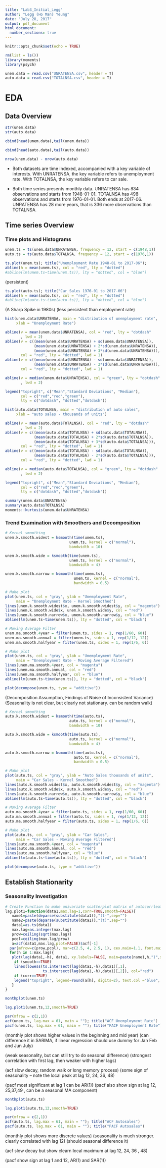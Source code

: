 ---
title: "Lab3_Initial_Legg"
author: "Legg (Ho Man) Yeung"
date: "July 28, 2017"
output: pdf_document
html_document:
  number_sections: true
---

```{r setup, include=FALSE}
knitr::opts_chunk$set(echo = TRUE)
```

```{r}
rm(list = ls())
library(moments)
library(psych)
```


```{r}
unem.data = read.csv("UNRATENSA.csv", header = T)
auto.data = read.csv("TOTALNSA.csv", header = T)
```

# EDA

## Data Overview 

```{r}
str(unem.data)
str(auto.data)
```

```{r}
cbind(head(unem.data),tail(unem.data))
```

```{r}
cbind(head(auto.data),tail(auto.data))
```

```{r}
nrow(unem.data) - nrow(auto.data)
```

- Both datasets are time indexed, accompanied with a key variable of interests. With UNRATENSA, the key variable refers to unemployment rate. With TOTALNSA, the key variable refers to car sale. 

- Both time series presents monthly data. UNRATENSA has 834 observations and starts from 1948-01-01. TOTALNSA has 498 observations  and starts from 1976-01-01. Both ends at 2017-06. UNRATENSA has 28 more years, that is 336 more observations than TOTALNSA.

## Time series Overview

### Time plots and Histograms

```{r}
unem.ts = ts(unem.data$UNRATENSA, frequency = 12, start = c(1948,1))
auto.ts = ts(auto.data$TOTALNSA, frequency = 12, start = c(1976,1))
```

```{r}
ts.plot(unem.ts); title("Unemployment Rate 1948-01 to 2017-06"); 
abline(h = mean(unem.ts), col = "red", lty = "dotted")
#abline(lm(unem.ts~time(unem.ts)), lty = "dotted", col = "blue")
```

(persistent)

```{r}
ts.plot(auto.ts); title("Car Sales 1976-01 to 2017-06")
abline(h = mean(auto.ts), col = "red", lty = "dotted")
#abline(lm(auto.ts~time(auto.ts)), lty = "dotted", col = "blue")
```

(A Sharp Spike in 1980s)
(less persistent than employment rate)

```{r}
hist(unem.data$UNRATENSA, main = "distribution of unemployment rate",
     xlab = "Unemployment Rate")

abline(v = mean(unem.data$UNRATENSA), col = "red", lty = "dotdash"
       , lwd = 2)
abline(v = c((mean(unem.data$UNRATENSA) + sd(unem.data$UNRATENSA)),
             (mean(unem.data$UNRATENSA) + 2*sd(unem.data$UNRATENSA)),
             (mean(unem.data$UNRATENSA) + 3*sd(unem.data$UNRATENSA))), 
       col = "red", lty = "dotted", lwd = 1)
abline(v = c((mean(unem.data$UNRATENSA) - sd(unem.data$UNRATENSA)),
             (mean(unem.data$UNRATENSA) - 2*sd(unem.data$UNRATENSA))), 
       col = "red", lty = "dotted", lwd = 1)

abline(v = median(unem.data$UNRATENSA), col = "green", lty = "dotdash"
       , lwd = 2)

legend("topright", c("Mean","Standard Deviations", "Median"), 
       col = c("red","red","green"), 
       lty = c("dotdash", "dotted","dotdash"))
```

```{r}
hist(auto.data$TOTALNSA, main = "distribution of auto sales",
     xlab = "auto sales - thousands of units")

abline(v = mean(auto.data$TOTALNSA), col = "red", lty = "dotdash"
       , lwd = 2)
abline(v = c((mean(auto.data$TOTALNSA) + sd(auto.data$TOTALNSA)),
             (mean(auto.data$TOTALNSA) + 2*sd(auto.data$TOTALNSA)),
             (mean(auto.data$TOTALNSA) + 3*sd(auto.data$TOTALNSA))), 
       col = "red", lty = "dotted", lwd = 1)
abline(v = c((mean(auto.data$TOTALNSA) - sd(auto.data$TOTALNSA)),
             (mean(auto.data$TOTALNSA) - 2*sd(auto.data$TOTALNSA))), 
       col = "red", lty = "dotted", lwd = 1)

abline(v = median(auto.data$TOTALNSA), col = "green", lty = "dotdash"
       , lwd = 2)

legend("topright", c("Mean","Standard Deviations", "Median"), 
       col = c("red","red","green"), 
       lty = c("dotdash", "dotted","dotdash"))
```


```{r}
summary(unem.data$UNRATENSA)
summary(auto.data$TOTALNSA)
moments::kurtosis(unem.data$UNRATENSA)
```

### Trend Examination with Smoothers and Decomposition

```{r}
# Kernel smoothing
unem.k.smooth.widest = ksmooth(time(unem.ts), 
                             unem.ts, kernel = c("normal"), 
                             bandwidth = 10)

unem.k.smooth.wide = ksmooth(time(unem.ts), 
                             unem.ts, kernel = c("normal"), 
                             bandwidth = 4)

unem.k.smooth.narrow = ksmooth(time(unem.ts), 
                               unem.ts, kernel = c("normal"), 
                               bandwidth = 0.5)

# Make plot
plot(unem.ts, col = "gray", ylab = "Unemployment Rate",
     main = "Unemployment Rate - Kernel Smoothed")
lines(unem.k.smooth.widest$x, unem.k.smooth.widest$y, col = "magenta")
lines(unem.k.smooth.wide$x, unem.k.smooth.wide$y, col = "red")
lines(unem.k.smooth.narrow$x, unem.k.smooth.narrow$y, col = "blue")
abline(lm(unem.ts~time(unem.ts)), lty = "dotted", col = "black")
```

```{r}
# Moving Average Filter
unem.ma.smooth.4year = filter(unem.ts, sides = 1, rep(1/60, 60))
unem.ma.smooth.annual = filter(unem.ts, sides = 1, rep(1/12, 12))
unem.ma.smooth.halfyear = filter(unem.ts, sides = 1, rep(1/6, 6))

# Make plot
plot(unem.ts, col = "gray", ylab = "Unemployment Rate",
     main = "Unemployment Rate - Moving Average Filtered")
lines(unem.ma.smooth.4year, col = "magenta")
lines(unem.ma.smooth.annual, col = "red")
lines(unem.ma.smooth.halfyear, col = "blue")
abline(lm(unem.ts~time(unem.ts)), lty = "dotted", col = "black")
```

```{r}
plot(decompose(unem.ts, type = "additive"))
```

(Decomposition Assumption, Findings of Noise of Inconsistent Variance)
(Seasonality is not clear, but clearly not stationary. can be random walk)

```{r}
# Kernel smoothing
auto.k.smooth.widest = ksmooth(time(auto.ts), 
                             auto.ts, kernel = c("normal"), 
                             bandwidth = 10)

auto.k.smooth.wide = ksmooth(time(auto.ts), 
                             auto.ts, kernel = c("normal"), 
                             bandwidth = 4)

auto.k.smooth.narrow = ksmooth(time(auto.ts), 
                               auto.ts, kernel = c("normal"), 
                               bandwidth = 0.5)

# Make plot
plot(auto.ts, col = "gray", ylab = "Auto Sales thousands of units",
     main = "Car Sales - Kernel Smoothed")
lines(auto.k.smooth.widest$x, auto.k.smooth.widest$y, col = "magenta")
lines(auto.k.smooth.wide$x, auto.k.smooth.wide$y, col = "red")
lines(auto.k.smooth.narrow$x, auto.k.smooth.narrow$y, col = "blue")
abline(lm(auto.ts~time(auto.ts)), lty = "dotted", col = "black")
```

```{r}
# Moving Average Filter
auto.ma.smooth.4year = filter(auto.ts, sides = 1, rep(1/60, 60))
auto.ma.smooth.annual = filter(auto.ts, sides = 1, rep(1/12, 12))
auto.ma.smooth.halfyear = filter(auto.ts, sides = 1, rep(1/6, 6))

# Make plot
plot(auto.ts, col = "gray", ylab = "Car Sales",
     main = "Car Sales - Moving Average Filtered")
lines(auto.ma.smooth.4year, col = "magenta")
lines(auto.ma.smooth.annual, col = "red")
lines(auto.ma.smooth.halfyear, col = "blue")
abline(lm(auto.ts~time(auto.ts)), lty = "dotted", col = "black")
```

```{r}
plot(decompose(auto.ts, type = "additive"))
```


## Establish Stationarity

### Seasonality Investigation

```{r}
# Create Function to make univariate scatterplot matrix of autocorrleation
lag.plot1=function(data1,max.lag=1,corr=TRUE,smooth=FALSE){ 
   name1=paste(deparse(substitute(data1)),"(t-",sep="")
   name2=paste(deparse(substitute(data1)),"(t)",sep="")
   data1=as.ts(data1)
   max.lag=as.integer(max.lag)
   prow=ceiling(sqrt(max.lag))
   pcol=ceiling(max.lag/prow)
   a=acf(data1,max.lag,plot=FALSE)$acf[-1]
  par(mfrow=c(prow,pcol), mar=c(2.5, 4, 2.5, 1), cex.main=1.1, font.main=1)
  for(h in 1:max.lag){                       
   plot(lag(data1,-h), data1, xy.labels=FALSE, main=paste(name1,h,")",sep=""), ylab=name2, xlab="") 
    if (smooth==TRUE) 
    lines(lowess(ts.intersect(lag(data1,-h),data1)[,1],
                 ts.intersect(lag(data1,-h),data1)[,2]), col="red")
    if (corr==TRUE)
    legend("topright", legend=round(a[h], digits=2), text.col ="blue", bg="white", x.intersp=0)
   }
}
```

```{r}
monthplot(unem.ts)
```

```{r}
lag.plot1(unem.ts,12,smooth=TRUE) 
```

```{r}
par(mfrow = c(2,1))
acf(unem.ts, lag.max = 61, main = ""); title("ACF Unemployment Rate")
pacf(unem.ts, lag.max = 61, main = ""); title("PACF Unemployment Rate")
```


(monthly plot shows higher values in the beginning and mid year)
(can difference it in SARIMA, if linear regression should use dummy for Jan Feb and Jun July)

(weak seasonality, but can still try to do seasonal difference)
(strongest correlation with first lag, then weaker with higher lags)

(acf slow decay, random walk or long memory process)
(some sign of seasonality -- note the local peak at lag 12, 24, 36, 48)

(pacf most significant at lag 1 can be AR(1))
(pacf also show sign at lag 12, 25,37,49 , can be a seasonal MA component)

```{r}
monthplot(auto.ts)
```

```{r}
lag.plot1(auto.ts,12,smooth=TRUE) 
```

```{r}
par(mfrow = c(2,1))
acf(auto.ts, lag.max = 61, main = ""); title("ACF Autosales")
pacf(auto.ts, lag.max = 61, main = ""); title("PACF Autosales")
```


(monthly plot shows more discrete values)
(seasonality is much stronger. clearly correlated with lag 12)
(should seasonal difference it)

(acf slow decay but show clearn local maximum at lag 12, 24, 36 , 48)

(pacf show sign at lag 1 and 12, AR(1) and SAR(1))